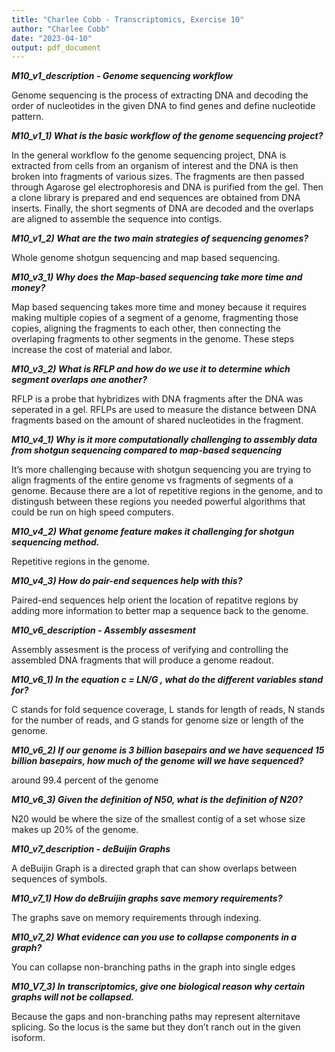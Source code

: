 ---
title: "Charlee Cobb - Transcriptomics, Exercise 10"
author: "Charlee Cobb"
date: "2023-04-10"
output: pdf_document
---
***M10_v1_description - Genome sequencing workflow***


Genome sequencing is the process of extracting DNA and decoding the order of
nucleotides in the given DNA to find genes and define nucleotide pattern.


***M10_v1_1) What is the basic workflow of the genome sequencing project?***


In the general workflow fo the genome sequencing project, DNA is extracted from
cells from an organism of interest and the DNA is then broken into fragments of
various sizes. The fragments are then passed through Agarose gel electrophoresis
and DNA is purified from the gel. Then a clone library is prepared and end sequences
are obtained from DNA inserts. Finally, the short segments of DNA are decoded and
the overlaps are aligned to assemble the sequence into contigs.


***M10_v1_2) What are the two main strategies of sequencing genomes?***


Whole genome shotgun sequencing and map based sequencing.


***M10_v3_1) Why does the Map-based sequencing take more time and money?***


Map based sequencing takes more time and money because it requires making multiple
copies of a segment of a genome, fragmenting those copies, aligning the fragments
to each other, then connecting the overlaping fragments to other segments in the
genome. These steps increase the cost of material and labor.


***M10_v3_2) What is RFLP and how do we use it to determine which segment overlaps one another?***


RFLP is a probe that hybridizes with DNA fragments after the DNA was seperated
in a gel. RFLPs are used to measure the distance between DNA fragments based on
the amount of shared nucleotides in the fragment.


***M10_v4_1) Why is it more computationally challenging to assembly data from shotgun sequencing compared to map-based sequencing***


It's more challenging because with shotgun sequencing you are trying to align fragments
of the entire genome vs fragments of segments of a genome. Because there are a lot
of repetitive regions in the genome, and to distingush between these regions you
needed powerful algorithms that could be run on high speed computers.


***M10_v4_2) What genome feature makes it challenging for shotgun sequencing method.***


 Repetitive regions in the genome.


***M10_v4_3) How do pair-end sequences help with this?***


Paired-end sequences help orient the location of repatitve regions by adding more
information to better map a sequence back to the genome.


***M10_v6_description - Assembly assesment***


Assembly assesment is the process of verifying and controlling the assembled DNA
fragments that will produce a genome readout.


***M10_v6_1) In the equation c = LN/G , what do the different variables stand for?***


C stands for fold sequence coverage, L stands for length of reads, N stands for 
the number of reads, and G stands for genome size or length of the genome.


***M10_v6_2) If our genome is 3 billion basepairs and we have sequenced 15 billion basepairs, how much of the genome will we have sequenced?***


around 99.4 percent of the genome


***M10_v6_3) Given the definition of N50, what is the definition of N20?***


N20 would be where the size of the smallest contig of a set whose size makes up
20% of the genome.


***M10_v7_description - deBuijin Graphs***


A deBuijin Graph is a directed graph that can show overlaps between sequences of
symbols.


***M10_v7_1) How do deBruijin graphs save memory requirements?***


The graphs save on memory requirements through indexing.


***M10_v7_2) What evidence can you use to collapse components in a graph?***


You can collapse non-branching paths in the graph into single edges 


***M10_V7_3) In transcriptomics, give one biological reason why certain graphs will not be collapsed.***


Because the gaps and non-branching paths may represent alternitave splicing. 
So the locus is the same but they don't ranch out in the given isoform.